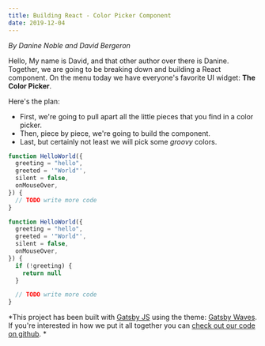 ```yaml
---
title: Building React - Color Picker Component
date: 2019-12-04
---
```



*By Danine Noble and David Bergeron*


Hello, My name is David, and that other author over there is Danine. 
Together, we are going to be breaking down and building a React component. On the
menu today we have everyone's favorite UI widget: **The Color Picker**.

Here's the plan:
- First, we're going to pull apart all the little pieces that you find in a color picker.
- Then, piece by piece, we're going to build the component.
- Last, but certainly not least we will pick some *groovy* colors.


<CodeWave>

```jsx
function HelloWorld({
  greeting = "hello",
  greeted = '"World"',
  silent = false,
  onMouseOver,
}) {
  // TODO write more code
}
```

```js
function HelloWorld({
  greeting = "hello",
  greeted = '"World"',
  silent = false,
  onMouseOver,
}) {
  if (!greeting) {
    return null
  }

  // TODO write more code
}
```
</CodeWave>

*This project has been built with [Gatsby JS](https://www.gatsbyjs.org/) using the theme: [Gatsby Waves](https://www.gatsbyjs.org/packages/gatsby-theme-waves/).
 If you're interested in how we put it all together you can [check out our code on github](https://github.com/SceptreData/double-d-react). *